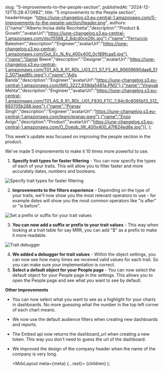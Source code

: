   

  slug: "5-improvements-to-the-people-section",
  publishedAt: "2024-12-13T15:28:47.098Z",
  title: "5 improvements to the People section",
  headerImage: "https://june-changelog.s3.eu-central-1.amazonaws.com/5-improvements-to-the-people-section/header.png",
  authors: [{"name":"Alberto Incisa della Rocchetta","description":"Product & Growth","avatarUrl":"https://june-changelog.s3.eu-central-1.amazonaws.com/dscf5588_2_6dcd0ce29c.jpg"},{"name":"Ferruccio Balestreri","description":"Engineer","avatarUrl":"https://june-changelog.s3.eu-central-1.amazonaws.com/Gut_Ec_N_Ky_400x400_0c189fcaa5.jpg"},{"name":"Daniel Beere","description":"Designer","avatarUrl":"https://june-changelog.s3.eu-central-1.amazonaws.com/T01_AS_9_R1_RDL_U03_C1_S7_F5_A5_90609690daa6_512_5071aad8fc.jpeg"},{"name":"Adis Banda","description":"Engineer","avatarUrl":"https://june-changelog.s3.eu-central-1.amazonaws.com/IMG_3227_939da5481a.PNG"},{"name":"Vinayak Mehta","description":"Engineer","avatarUrl":"https://june-changelog.s3.eu-central-1.amazonaws.com/T01_AS_9_R1_RDL_U01_F830_FTC_7_94c9c8095b13_512_893705b288.jpeg"},{"name":"Pranav Singh","description":"Engineer","avatarUrl":"https://june-changelog.s3.eu-central-1.amazonaws.com/team/pranav.jpeg"},{"name":"Enzo Avigo","description":"Product","avatarUrl":"https://june-changelog.s3.eu-central-1.amazonaws.com/O_Doeqb_IW_400x400_47f624ed6e.jpg"}],
};

This week's update was focused on improving the people section in the product.

We've made 5 improvements to make it 10 times more powerful to use.


1. **Specify trait types for faster filtering** - You can now specify the types of each of your traits. This will allow you to filter faster and more accurately dates, numbers and booleans.

![Specify trait types for faster filtering](https://june-changelog.s3.eu-central-1.amazonaws.com/5-improvements-to-the-people-section/date-type-filter.png)

2. **Improvements to the filters experience** - Depending on the type of your traits, we'll now show you the most relevant operators to use - for example dates will show you the most common operators like "is after" or "is before".

![Set a prefix or suffix for your trait values](https://june-changelog.s3.eu-central-1.amazonaws.com/5-improvements-to-the-people-section/prefix.png)

3. **You can now add a suffix or prefix to your trait values** - This way when looking at a trait table for say MRR, you can add "$" as a prefix to make it more readable.

![Trait debugger](https://june-changelog.s3.eu-central-1.amazonaws.com/5-improvements-to-the-people-section/trait-debugger.png)

4. **We added a debugger for trait values** - Within the object settings, you can now see how many times we received valid values for each trait. So you can make sure your implementation is correct.
5. **Select a default object for your People page** - You can now select the default object for your People page in the settings. This allows you to open the People page and see what you want to see by default.


**Other improvements**

- You can now select what you want to see as a highlight for your charts in dashboards. No more guessing what the number in the top left corner of each chart means.
- We now use the default audience filters when creating new dashboards and reports.
- The Embed api now returns the dashboard_url when creating a new token. This way you don't need to guess the url of the dashboard.
- We improved the design of the company header when the name of the company is very long.



  <MdxLayout meta={meta} {...rest}>
    {children}
  </MdxLayout>
);
